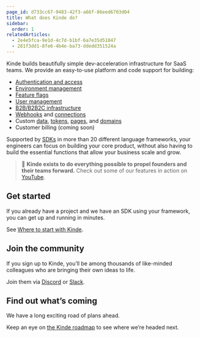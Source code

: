 ```yaml
---
page_id: d733cc67-9483-42f3-a66f-86eed6703d04
title: What does Kinde do?
sidebar:
  order: 1
relatedArticles:
  - 2e4e5fca-9e1d-4c7d-b1bf-6a7e35d51847
  - 281f3dd1-8fe6-4b4e-ba73-ddedd351524a
---
```


Kinde builds beautifully simple dev-acceleration infrastructure for SaaS teams. We provide an easy-to-use platform and code support for building:

- [Authentication and access](/authenticate/about-auth/about-authentication/)
- [Environment management](/build/environments/environments/)
- [Feature flags](/releases/about/about-feature-flags/)
- [User management](/manage-users/about/)
- [B2B/B2B2C infrastructure](/build/organizations/add-and-manage-organizations/)
- [Webhooks](/integrate/webhooks/about-webhooks/) and [connections](/integrate/connected-apps/add-connected-apps/)
- Custom [data](/properties/work-with-properties/manage-properties/), [tokens](/properties/work-with-properties/properties-in-tokens/), [pages](/design/pages/design-your-welcome-pages/), and [domains](/build/domains/pointing-your-domain/)
- Customer billing (coming soon)

Supported by [SDKs](/developer-tools/about/our-sdks/) in more than 20 different language frameworks, your engineers can focus on building your core product, without also having to build the essential functions that allow your business scale and grow.

> 🚀 **Kinde exists to do everything possible to propel founders and their teams forward.** Check out some of our features in action on [YouTube](https://www.youtube.com/@heykinde/videos).

## Get started

If you already have a project and we have an SDK using your framework, you can get up and running in minutes.

See [Where to start with Kinde](/get-started/guides/first-things-first/).

## Join the community

If you sign up to Kinde, you’ll be among thousands of like-minded colleagues who are bringing their own ideas to life.

Join them via [Discord](https://discord.gg/KdkCXRNTFn) or [Slack](https://join.slack.com/t/thekindecommunity/shared_invite/zt-2k5i0aeet-d6Z_2qYphcNCpj0bFa4oCg).

## Find out what’s coming

We have a long exciting road of plans ahead.

Keep an eye on [the Kinde roadmap](https://updates.kinde.com/board) to see where we’re headed next.

